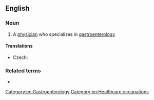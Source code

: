 ==English==

===Noun===
{{en-noun}}

# A [[physician]] who specializes in [[gastroenterology]]

====Translations====
{{trans-top|physician who specializes in gastroenterology}}
* Czech: {{t|cs|gastroenterolog|m}}
{{trans-mid}}
{{trans-bottom}}

===Related terms===
* {{l|en|gastroenterology}}

[[Category:en:Gastroenterology]]
[[Category:en:Healthcare occupations]]